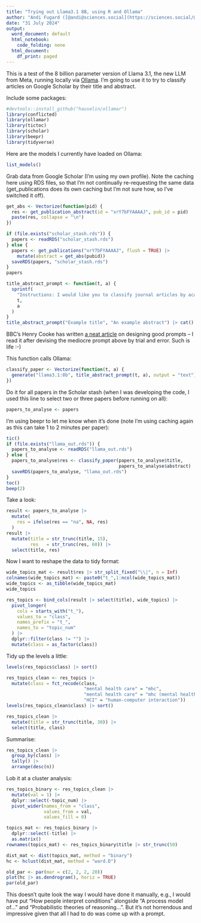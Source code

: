 ```yaml
---
title: "Trying out Llama3.1 8B, using R and Ollama"
author: "Andi Fugard ([@andi@sciences.social](https://sciences.social/@andi))"
date: "31 July 2024"
output:
  word_document: default
  html_notebook:
    code_folding: none
  html_document:
    df_print: paged
---
```



This is a test of the 8 billion parameter version of Llama 3.1, the new LLM from Meta, running locally via [Ollama](https://ollama.com/). I'm going to use it to try to classify articles on Google Scholar by their title and abstract.

Include some packages:

```r
#devtools::install_github("hauselin/ollamar")
library(conflicted)
library(ollamar)
library(tictoc)
library(scholar)
library(beepr)
library(tidyverse)
```

Here are the models I currently have loaded on Ollama:

```r
list_models()
```

Grab data from Google Scholar (I'm using my own profile). Note the caching here using RDS files, so that I'm not continually re-requesting the same data (get_publications does its own caching but I'm not sure how, so I've switched it off).

```r
get_abs <- Vectorize(function(pid) {
  res <- get_publication_abstract(id = "xrY7bFYAAAAJ", pub_id = pid)
  paste(res, collapse = "\n")
})

if (file.exists("scholar_stash.rds")) {
  papers <- readRDS("scholar_stash.rds")
} else {
  papers <- get_publications("xrY7bFYAAAAJ", flush = TRUE) |>
    mutate(abstract = get_abs(pubid))
  saveRDS(papers, "scholar_stash.rds")
}
papers
```

```r
title_abstract_prompt <- function(t, a) {
  sprintf(
    "Instructions: I would like you to classify journal articles by academic discipline and subdiscipline please, based only on the article's title and abstract. If you don't know, answer 'NA'. Be concise, using a small number of words. If the article belongs to more than one category, separate each one with '|'. An example response would be 'psychology|reasoning|evaluation'. Another example response would be 'research methods|qualitative'. Your answer should be the category or categories, with no other text, no quotation marks, do not provide an explanation, and all lower case please. Use British English naming conventions. The input is:\n\nTitle: %s\n\nAbstract: %s",
    t,
    a
  )
}
title_abstract_prompt("Example title", "An example abstract") |> cat()
```

BBC's Henry Cooke has written [a neat article](https://www.bbc.co.uk/rd/blog/2024-06-mitigating-llm-hallucinations-in-text-summarisation) on designing good prompts -- I read it after devising the mediocre prompt above by trial and error. Such is life :-)


This function calls Ollama:

```r
classify_paper <- Vectorize(function(t, a) {
  generate("llama3.1:8b", title_abstract_prompt(t, a), output = "text") |> as.vector()
})
```


Do it for all papers in the Scholar stash (when I was developing the code, I used this line to select two or three papers before running on all):

```r
papers_to_analyse <- papers
```

I'm using beepr to let me know when it's done (note I'm using caching again as this can take 1 to 2 minutes per paper):

```r
tic()
if (file.exists("llama_out.rds")) {
  papers_to_analyse <- readRDS("llama_out.rds")
} else {
  papers_to_analyse$res <- classify_paper(papers_to_analyse$title,
                                          papers_to_analyse$abstract)
  saveRDS(papers_to_analyse, "llama_out.rds")
}
toc()
beep(2)
```

Take a look:

```r
result <- papers_to_analyse |>
  mutate(
    res = ifelse(res == "na", NA, res)
  )
result |>
  mutate(title = str_trunc(title, 15),
         res   = str_trunc(res, 60)) |>
  select(title, res)
```


Now I want to reshape the data to tidy format:

```r
wide_topics_mat <- result$res |> str_split_fixed("\\|", n = Inf)
colnames(wide_topics_mat) <- paste0("t_",1:ncol(wide_topics_mat))
wide_topics <- as_tibble(wide_topics_mat)
wide_topics
```


```r
res_topics <- bind_cols(result |> select(title), wide_topics) |>
  pivot_longer(
    cols = starts_with("t_"),
    values_to = "class",
    names_prefix = "t_",
    names_to = "topic_num"
  ) |>
  dplyr::filter(class != "") |>
  mutate(class = as_factor(class))
```


Tidy up the levels a little:

```r
levels(res_topics$class) |> sort()
```


```r
res_topics_clean <- res_topics |>
  mutate(class = fct_recode(class,
                             "mental health care" = "mhc",
                             "mental health care" = "mhc (mental health care)",
                             "HCI" = "human-computer interaction"))
levels(res_topics_clean$class) |> sort()
```


```r
res_topics_clean |>
  mutate(title = str_trunc(title, 30)) |>
  select(title, class)
```


Summarise:

```r
res_topics_clean |>
  group_by(class) |>
  tally() |>
  arrange(desc(n))
```


Lob it at a cluster analysis:

```r
res_topics_binary <- res_topics_clean |>
  mutate(val = 1) |>
  dplyr::select(-topic_num) |>
  pivot_wider(names_from = "class",
              values_from = val,
              values_fill = 0)

topics_mat <- res_topics_binary |>
  dplyr::select(-title) |>
  as.matrix()
rownames(topics_mat) <- res_topics_binary$title |> str_trunc(50)

dist_mat <- dist(topics_mat, method = "binary")
hc <- hclust(dist_mat, method = "ward.D")

old_par <- par(mar = c(2, 2, 2, 20))
plot(hc |> as.dendrogram(), horiz = TRUE)
par(old_par)
```


This doesn't quite look the way I would have done it manually, e.g., I would have put "How people interpret conditions" alongside "A process model of..." and "Probabilistic theories of reasoning...". But it's not horrendous and impressive given that all I had to do was come up with a prompt.


